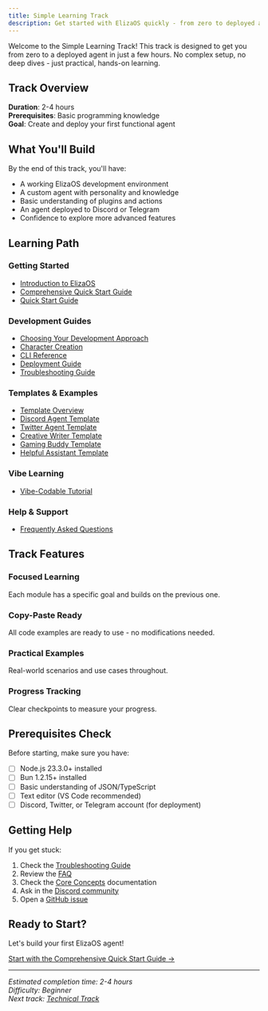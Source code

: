 ```yaml
---
title: Simple Learning Track
description: Get started with ElizaOS quickly - from zero to deployed agent
---
```


Welcome to the Simple Learning Track! This track is designed to get you from zero to a deployed
agent in just a few hours. No complex setup, no deep dives - just practical, hands-on learning.

## Track Overview

**Duration**: 2-4 hours  
**Prerequisites**: Basic programming knowledge  
**Goal**: Create and deploy your first functional agent

## What You'll Build

By the end of this track, you'll have:

- A working ElizaOS development environment
- A custom agent with personality and knowledge
- Basic understanding of plugins and actions
- An agent deployed to Discord or Telegram
- Confidence to explore more advanced features

## Learning Path

### Getting Started

- [Introduction to ElizaOS](./intro)
- [Comprehensive Quick Start Guide](./guides/quickstart-comprehensive)
- [Quick Start Guide](./getting-started/quick-start)

### Development Guides

- [Choosing Your Development Approach](./guides/choosing-development-approach)
- [Character Creation](./guides/character-creation)
- [CLI Reference](./guides/cli-reference)
- [Deployment Guide](./guides/deployment-guide)
- [Troubleshooting Guide](./guides/troubleshooting-guide)

### Templates & Examples

- [Template Overview](./templates/)
- [Discord Agent Template](./templates/discord-agent)
- [Twitter Agent Template](./templates/twitter-agent)
- [Creative Writer Template](./templates/creative-writer)
- [Gaming Buddy Template](./templates/gaming-buddy)
- [Helpful Assistant Template](./templates/helpful-assistant)

### Vibe Learning

- [Vibe-Codable Tutorial](./vibe-codable-tutorial)

### Help & Support

- [Frequently Asked Questions](./faq)

## Track Features

### Focused Learning

Each module has a specific goal and builds on the previous one.

### Copy-Paste Ready

All code examples are ready to use - no modifications needed.

### Practical Examples

Real-world scenarios and use cases throughout.

### Progress Tracking

Clear checkpoints to measure your progress.

## Prerequisites Check

Before starting, make sure you have:

- [ ] Node.js 23.3.0+ installed
- [ ] Bun 1.2.15+ installed
- [ ] Basic understanding of JSON/TypeScript
- [ ] Text editor (VS Code recommended)
- [ ] Discord, Twitter, or Telegram account (for deployment)

## Getting Help

If you get stuck:

1. Check the [Troubleshooting Guide](./guides/troubleshooting-guide)
2. Review the [FAQ](./faq)
3. Check the [Core Concepts](../../core-concepts/) documentation
4. Ask in the [Discord community](https://discord.gg/eliza)
5. Open a [GitHub issue](https://github.com/elizaos/eliza/issues)

## Ready to Start?

Let's build your first ElizaOS agent!

[Start with the Comprehensive Quick Start Guide →](./guides/quickstart-comprehensive)

---

_Estimated completion time: 2-4 hours_  
_Difficulty: Beginner_  
_Next track: [Technical Track](../technical/)_
